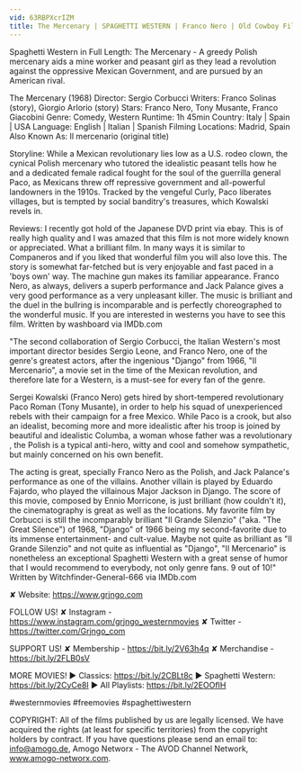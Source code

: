 ```yaml
---
vid: 63RBPXcrIZM
title: The Mercenary | SPAGHETTI WESTERN | Franco Nero | Old Cowboy Film
---
```


Spaghetti Western in Full Length: The Mercenary - A greedy Polish mercenary aids a mine worker and peasant girl as they lead a revolution against the oppressive Mexican Government, and are pursued by an American rival.

The Mercenary (1968)
Director: Sergio Corbucci
Writers: Franco Solinas (story), Giorgio Arlorio (story)
Stars: Franco Nero, Tony Musante, Franco Giacobini
Genre: Comedy, Western
Runtime: 1h 45min
Country: Italy | Spain | USA
Language: English | Italian | Spanish
Filming Locations: Madrid, Spain
Also Known As: Il mercenario (original title)

Storyline:
While a Mexican revolutionary lies low as a U.S. rodeo clown, the cynical Polish mercenary who tutored the idealistic peasant tells how he and a dedicated female radical fought for the soul of the guerrilla general Paco, as Mexicans threw off repressive government and all-powerful landowners in the 1910s. Tracked by the vengeful Curly, Paco liberates villages, but is tempted by social banditry's treasures, which Kowalski revels in.

Reviews:
I recently got hold of the Japanese DVD print via ebay. This is of really high quality and I was amazed that this film is not more widely known or appreciated. What a brilliant film. In many ways it is similar to Companeros and if you liked that wonderful film you will also love this. The story is somewhat far-fetched but is very enjoyable and fast paced in a 'boys own' way. The machine gun makes its familiar appearance. Franco Nero, as always, delivers a superb performance and Jack Palance gives a very good performance as a very unpleasant killer. The music is brilliant and the duel in the bullring is incomparable and is perfectly choreographed to the wonderful music. If you are interested in westerns you have to see this film. Written by washboard via IMDb.com

"The second collaboration of Sergio Corbucci, the Italian Western's most important director besides Sergio Leone, and Franco Nero, one of the genre's greatest actors, after the ingenious "Django" from 1966, "Il Mercenario", a movie set in the time of the Mexican revolution, and therefore late for a Western, is a must-see for every fan of the genre.

Sergei Kowalski (Franco Nero) gets hired by short-tempered revolutionary Paco Roman (Tony Musante), in order to help his squad of unexperienced rebels with their campaign for a free Mexico. While Paco is a crook, but also an idealist, becoming more and more idealistic after his troop is joined by beautiful and idealistic Columba, a woman whose father was a revolutionary , the Polish is a typical anti-hero, witty and cool and somehow sympathetic, but mainly concerned on his own benefit.

The acting is great, specially Franco Nero as the Polish, and Jack Palance's performance as one of the villains. Another villain is played by Eduardo Fajardo, who played the villainous Major Jackson in Django. The score of this movie, composed by Ennio Morricone, is just brilliant (how couldn't it), the cinematography is great as well as the locations. My favorite film by Corbucci is still the incomparably brilliant "Il Grande Silenzio" ("aka. "The Great Silence") of 1968, "Django" of 1966 being my second-favorite due to its immense entertainment- and cult-value. Maybe not quite as brilliant as "Il Grande Silenzio" and not quite as influential as "Django", "Il Mercenario" is nonetheless an exceptional Spaghetti Western with a great sense of humor that I would recommend to everybody, not only genre fans. 9 out of 10!" Written by Witchfinder-General-666 via IMDb.com

✘ Website: https://www.grjngo.com

FOLLOW US!
✘ Instagram - https://www.instagram.com/grjngo_westernmovies
✘ Twitter - https://twitter.com/Grjngo_com

SUPPORT US!
✘ Membership - https://bit.ly/2V63h4q
✘ Merchandise - https://bit.ly/2FLB0sV

MORE MOVIES! 
► Classics: https://bit.ly/2CBLt8c 
► Spaghetti Western: https://bit.ly/2CyCe8I 
► All Playlists: https://bit.ly/2EOOfIH 

#westernmovies #freemovies #spaghettiwestern

COPYRIGHT: All of the films published by us are legally licensed. We have acquired the rights (at least for specific territories) from the copyright holders by contract. If you have questions please send an email to: info@amogo.de, Amogo Networx - The AVOD Channel Network, www.amogo-networx.com.